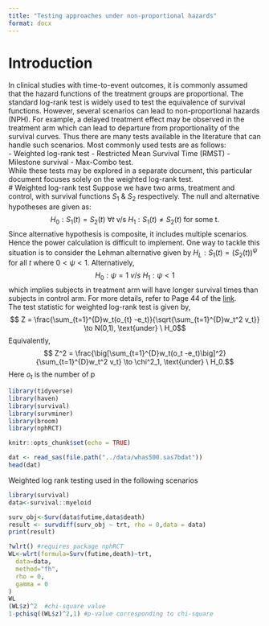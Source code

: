 ```yaml
---
title: "Testing approaches under non-proportional hazards"
format: docx
---
```

# Introduction 
In clinical studies with time-to-event outcomes, it is commonly assumed that the hazard functions of the treatment groups are proportional. The standard log-rank test is widely used to test the equivalence of survival functions.  However, several scenarios can lead to non-proportional hazards (NPH). For example, a delayed treatment effect may be observed in the treatment arm which can lead to departure from proportionality of the survival curves. 
Thus there are many tests available in the literature that can handle such scenarios. Most commonly used tests are as follows:   
- Weighted log-rank test
- Restricted Mean Survival Time (RMST)
- Milestone survival 
- Max-Combo test.  
While these tests may be explored in a separate document, this particular document focuses solely on the weighted log-rank test.  
# Weighted log-rank test
Suppose we have two arms, treatment and control, with survival functions $S_1$ \& $S_2$ respectively. The null and alternative hypotheses are given as:
$$H_0 : S_1(t)=S_2(t) \mbox{    }\forall t  \mbox{ v/s }  H_1 : S_1(t) \neq S_2(t) \mbox{ for some t. }$$ 
Since alternative hypothesis is composite, it includes multiple scenarios. Hence the power calculation is difficult to implement. One way to tackle this situation is to consider the Lehman alternative given by $H_L : S_1(t)=(S_2(t))^\psi$ for all $t$ where $0<\psi<1$. Alternatively, 
$$ H_0 : \psi=1  \ v/s \ H_1: \psi<1$$
which implies subjects in treatment arm will have longer survival times than subjects in control arm. For more details, refer to Page 44 of the [link](https://xsliulab.github.io/Workshop/2021/week3/survival-analysis-book.pdf).  
The test statistic for weighted log-rank test is given by, 
$$ Z = \frac{\sum_{t=1}^{D}w_t(o_{t} -e_t)}{\sqrt{\sum_{t=1}^{D}w_t^2 v_t}} \to N(0,1), \text{under} \ H_0$$
Equivalently, 
$$ Z^2 = \frac{\big[\sum_{t=1}^{D}w_t(o_t -e_t)\big]^2}{\sum_{t=1}^{D}w_t^2 v_t} \to \chi^2_1, \text{under} \ H_0.$$
Here $o_t$ is the number of p

```r
library(tidyverse)
library(haven)
library(survival)
library(survminer)
library(broom)
library(nphRCT)

knitr::opts_chunk$set(echo = TRUE)

dat <- read_sas(file.path("../data/whas500.sas7bdat"))
head(dat)
```

Weighted log rank testing used in the following scenarios

```r
library(survival)
data<-survival::myeloid
```

```r
surv_obj<-Surv(data$futime,data$death)
result <- survdiff(surv_obj ~ trt, rho = 0,data = data)
print(result)
```
```r
?wlrt() #requires package nphRCT
WL<-wlrt(formula=Surv(futime,death)~trt,
  data=data,
  method="fh",
  rho = 0,
  gamma = 0
)
WL
(WL$z)^2  #chi-square value
1-pchisq((WL$z)^2,1) #p-value corresponding to chi-square
```